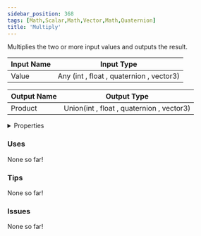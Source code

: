 ```yaml
---
sidebar_position: 368
tags: [Math,Scalar,Math,Vector,Math,Quaternion]
title: 'Multiply'
---
```


Multiplies the two or more input values and outputs the result.




<EsbSvg />

| Input Name | Input Type |
|-----------|-----------|
| Value | Any (int , float , quaternion , vector3) |

| Output Name | Output Type |
|-----------|-----------|
| Product | Union(int , float , quaternion , vector3) |


<details>
  <summary>Properties</summary>
  <div>
    <div>
    <table>
      <thead>
        <tr>
          <th>Is beta required?</th>
          <th>❌</th>
        </tr>
        <tr>
          <th>Is this chip a trolling risk?</th>
          <th>❌</th>
        </tr>
        <tr>
          <th>Is this chip a role assignment risk?</th>
          <th>❌</th>
        </tr>
        <tr>
          <th>Chip UUID</th>
          <th>4738d696-d05a-42ee-a182-7641c429ae06</th>
        </tr>
      </thead>
    </table>
    </div>
  </div>
</details>

### Uses

None so far!

### Tips

None so far!

### Issues

None so far!